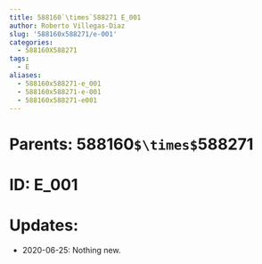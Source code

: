 ```yaml
---
title: 588160`\times`588271 E_001
author: Roberto Villegas-Diaz
slug: '588160x588271/e-001'
categories:
  - 588160X588271
tags:
  - E
aliases:
  - 588160x588271-e_001
  - 588160x588271-e-001
  - 588160x588271-e001
---
```


# **Parents**: 588160`$\times$`588271
# **ID**: E_001
# **Updates**: 
 - 2020-06-25: Nothing new.
